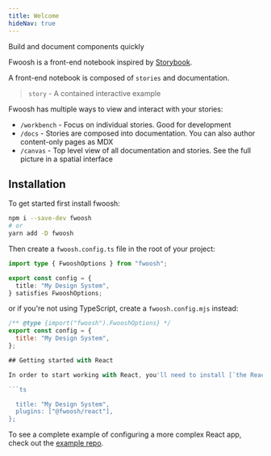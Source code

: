 ```yaml
---
title: Welcome
hideNav: true
---
```



<LogoWrapper>
  <Logo />
</LogoWrapper>

<Tagline>Build and document components quickly</Tagline>

Fwoosh is a front-end notebook inspired by [Storybook](https://storybook.js.org/).

A front-end notebook is composed of `stories` and documentation.

> `story` - A contained interactive example

Fwoosh has multiple ways to view and interact with your stories:

- `/workbench` - Focus on individual stories. Good for development
- `/docs` - Stories are composed into documentation. You can also author content-only pages as MDX
- `/canvas` - Top level view of all documentation and stories. See the full picture in a spatial interface

## Installation

To get started first install fwoosh:

```sh
npm i --save-dev fwoosh
# or
yarn add -D fwoosh
```

Then create a `fwoosh.config.ts` file in the root of your project:

```ts fwoosh.config.ts
import type { FwooshOptions } from "fwoosh";

export const config = {
  title: "My Design System",
} satisfies FwooshOptions;
```

or if you're not using TypeScript, create a `fwoosh.config.mjs` instead:

```js fwoosh.config.mjs
/** @type {import("fwoosh").FwooshOptions} */ 
export const config = {
  title: "My Design System",
};

## Getting started with React

In order to start working with React, you'll need to install [`the React renderer`](../Plugins-Renderers-React) then add it to your plugins.

```ts

  title: "My Design System",
  plugins: ["@fwoosh/react"],
};
```

To see a complete example of configuring a more complex React app, check out the [example repo](https://github.com/fwoosh-dev/fwoosh/blob/main/examples/react/fwoosh.config.ts).
